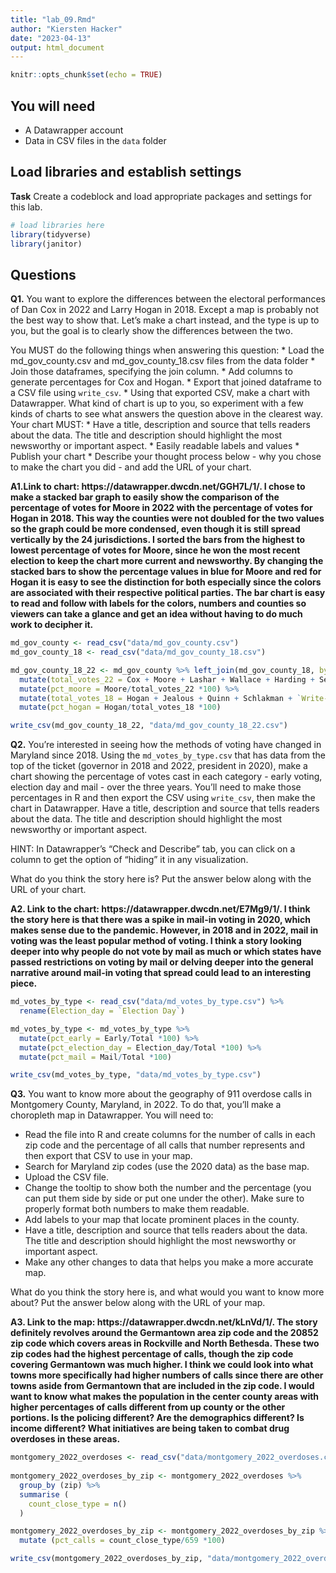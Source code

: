```yaml
---
title: "lab_09.Rmd"
author: "Kiersten Hacker"
date: "2023-04-13"
output: html_document
---
```


```r
knitr::opts_chunk$set(echo = TRUE)
```

## You will need

* A Datawrapper account
* Data in CSV files in the `data` folder

## Load libraries and establish settings

**Task** Create a codeblock and load appropriate packages and settings for this lab.

```r
# load libraries here
library(tidyverse)
library(janitor)
```

## Questions

**Q1.** You want to explore the differences between the electoral performances of Dan Cox in 2022 and Larry Hogan in 2018. Except a map is probably not the best way to show that. Let's make a chart instead, and the type is up to you, but the goal is to clearly show the differences between the two.

You MUST do the following things when answering this question:
* Load the md_gov_county.csv and md_gov_county_18.csv files from the data folder
* Join those dataframes, specifying the join column. 
* Add columns to generate percentages for Cox and Hogan.
* Export that joined dataframe to a CSV file using `write_csv`.
* Using that exported CSV, make a chart with Datawrapper. What kind of chart is up to you, so experiment with a few kinds of charts to see what answers the question above in the clearest way. Your chart MUST:
  * Have a title, description and source that tells readers about the data. The title and description should highlight the most newsworthy or important aspect.
  * Easily readable labels and values
* Publish your chart
* Describe your thought process below - why you chose to make the chart you did - and add the URL of your chart.

**A1.Link to chart: https://datawrapper.dwcdn.net/GGH7L/1/. I chose to make a stacked bar graph to easily show the comparison of the percentage of votes for Moore in 2022 with the percentage of votes for Hogan in 2018. This way the counties were not doubled for the two values so the graph could be more condensed, even though it is still spread vertically by the 24 jurisdictions. I sorted the bars from the highest to lowest percentage of votes for Moore, since he won the most recent election to keep the chart more current and newsworthy. By changing the stacked bars to show the percentage values in blue for Moore and red for Hogan it is easy to see the distinction for both especially since the colors are associated with their respective political parties. The bar chart is easy to read and follow with labels for the colors, numbers and counties so viewers can take a glance and get an idea without having to do much work to decipher it.  ** 

```r
md_gov_county <- read_csv("data/md_gov_county.csv")
md_gov_county_18 <- read_csv("data/md_gov_county_18.csv")

md_gov_county_18_22 <- md_gov_county %>% left_join(md_gov_county_18, by='GEOID') %>%
  mutate(total_votes_22 = Cox + Moore + Lashar + Wallace + Harding + Sefcik + `Write-ins.x`) %>%
  mutate(pct_moore = Moore/total_votes_22 *100) %>%
  mutate(total_votes_18 = Hogan + Jealous + Quinn + Schlakman + `Write-ins.y`) %>%
  mutate(pct_hogan = Hogan/total_votes_18 *100)

write_csv(md_gov_county_18_22, "data/md_gov_county_18_22.csv")
```

**Q2.** You're interested in seeing how the methods of voting have changed in Maryland since 2018. Using the `md_votes_by_type.csv` that has data from the top of the ticket (governor in 2018 and 2022, president in 2020), make a chart showing the percentage of votes cast in each category - early voting, election day and mail - over the three years. You'll need to make those percentages in R and then export the CSV using `write_csv`, then make the chart in Datawrapper. Have a title, description and source that tells readers about the data. The title and description should highlight the most newsworthy or important aspect.

HINT: In Datawrapper's "Check and Describe" tab, you can click on a column to get the option of "hiding" it in any visualization.

What do you think the story here is? Put the answer below along with the URL of your chart.

**A2. Link to the chart: https://datawrapper.dwcdn.net/E7Mg9/1/. I think the story here is that there was a spike in mail-in voting in 2020, which makes sense due to the pandemic. However, in 2018 and in 2022, mail in voting was the least popular method of voting. I think a story looking deeper into why people do not vote by mail as much or which states have passed restrictions on voting by mail or delving deeper into the general narrative around mail-in voting that spread could lead to an interesting piece.** 

```r
md_votes_by_type <- read_csv("data/md_votes_by_type.csv") %>%
  rename(Election_day = `Election Day`)

md_votes_by_type <- md_votes_by_type %>%
  mutate(pct_early = Early/Total *100) %>%
  mutate(pct_election_day = Election_day/Total *100) %>%
  mutate(pct_mail = Mail/Total *100)

write_csv(md_votes_by_type, "data/md_votes_by_type.csv")
```


**Q3.** You want to know more about the geography of 911 overdose calls in Montgomery County, Maryland, in 2022. To do that, you'll make a choropleth map in Datawrapper. You will need to:

* Read the file into R and create columns for the number of calls in each zip code and the percentage of all calls that number represents and then export that CSV to use in your map.
* Search for Maryland zip codes (use the 2020 data) as the base map.
* Upload the CSV file.
* Change the tooltip to show both the number and the percentage (you can put them side by side or put one under the other). Make sure to properly format both numbers to make them readable.
* Add labels to your map that locate prominent places in the county.
* Have a title, description and source that tells readers about the data. The title and description should highlight the most newsworthy or important aspect.
* Make any other changes to data that helps you make a more accurate map.

What do you think the story here is, and what would you want to know more about? Put the answer below along with the URL of your map.

**A3. Link to the map: https://datawrapper.dwcdn.net/kLnVd/1/. The story definitely revolves around the Germantown area zip code and the 20852 zip code which covers areas in Rockville and North Bethesda. These two zip codes had the highest percentage of calls, though the zip code covering Germantown was much higher. I think we could look into what towns more specifically had higher numbers of calls since there are other towns aside from Germantown that are included in the zip code. I would want to know what makes the population in the center county areas with higher percentages of calls different from up county or the other portions. Is the policing different? Are the demographics different? Is income different? What initiatives are being taken to combat drug overdoses in these areas.  ** 

```r
montgomery_2022_overdoses <- read_csv("data/montgomery_2022_overdoses.csv")
  
montgomery_2022_overdoses_by_zip <- montgomery_2022_overdoses %>%
  group_by (zip) %>%
  summarise (
    count_close_type = n()
  )

montgomery_2022_overdoses_by_zip <- montgomery_2022_overdoses_by_zip %>%
  mutate (pct_calls = count_close_type/659 *100)

write_csv(montgomery_2022_overdoses_by_zip, "data/montgomery_2022_overdoses_by_zip.csv")
```
